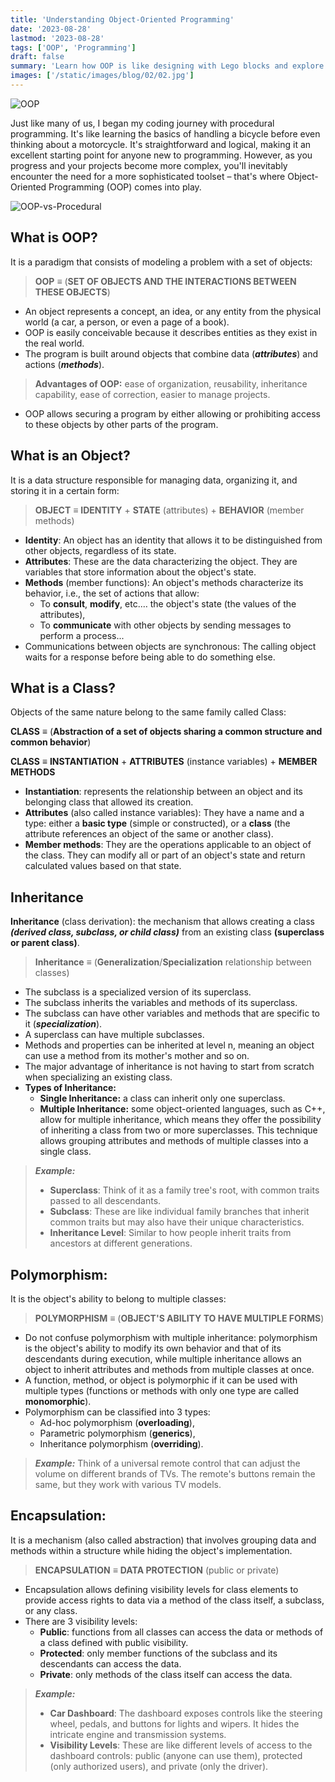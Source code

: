 ```yaml
---
title: 'Understanding Object-Oriented Programming'
date: '2023-08-28'
lastmod: '2023-08-28'
tags: ['OOP', 'Programming']
draft: false
summary: 'Learn how OOP is like designing with Lego blocks and explore the concepts of objects, classes, inheritance, polymorphism, and encapsulation in a beginner-friendly way ...'
images: ['/static/images/blog/02/02.jpg']
---
```


![OOP](/static/images/blog/02/02.jpg)

Just like many of us, I began my coding journey with procedural programming. It's like learning the basics of handling a bicycle before even thinking about a motorcycle. It's straightforward and logical, making it an excellent starting point for anyone new to programming. However, as you progress and your projects become more complex, you'll inevitably encounter the need for a more sophisticated toolset – that's where Object-Oriented Programming (OOP) comes into play.

![OOP-vs-Procedural](/static/images/blog/02/oop-vs-procedural.png)

## What is OOP?

It is a paradigm that consists of modeling a problem with a set of objects:

> **OOP** ≡ (**SET OF OBJECTS AND THE INTERACTIONS BETWEEN THESE OBJECTS**)

- An object represents a concept, an idea, or any entity from the physical world (a car, a person, or even a page of a book).
- OOP is easily conceivable because it describes entities as they exist in the real world.
- The program is built around objects that combine data (**_attributes_**) and actions (**_methods_**).

> **Advantages of OOP:** ease of organization, reusability, inheritance capability, ease of correction, easier to manage projects.

- OOP allows securing a program by either allowing or prohibiting access to these objects by other parts of the program.

## What is an Object?

It is a data structure responsible for managing data, organizing it, and storing it in a certain form:

> **OBJECT** ≡ **IDENTITY** + **STATE** (attributes) + **BEHAVIOR** (member methods)

- **Identity**: An object has an identity that allows it to be distinguished from other objects, regardless of its state.
- **Attributes**: These are the data characterizing the object. They are variables that store information about the object's state.
- **Methods** (member functions): An object's methods characterize its behavior, i.e., the set of actions that allow:
  - To **consult**, **modify**, etc.… the object's state (the values of the attributes),
  - To **communicate** with other objects by sending messages to perform a process...
- Communications between objects are synchronous: The calling object waits for a response before being able to do something else.

## What is a Class?

Objects of the same nature belong to the same family called Class:

**CLASS** ≡ (**Abstraction of a set of objects sharing a common structure and common behavior**)

**CLASS** ≡ **INSTANTIATION** + **ATTRIBUTES** (instance variables) + **MEMBER METHODS**

- **Instantiation**: represents the relationship between an object and its belonging class that allowed its creation.
- **Attributes** (also called instance variables): They have a name and a type: either a **basic type** (simple or constructed), or a **class** (the attribute references an object of the same or another class).
- **Member methods**: They are the operations applicable to an object of the class. They can modify all or part of an object's state and return calculated values based on that state.

## Inheritance

**Inheritance** (class derivation): the mechanism that allows creating a class **_(derived class, subclass, or child class)_** from an existing class **(superclass or parent class)**.

> **Inheritance** ≡ (**Generalization**/**Specialization** relationship between classes)

- The subclass is a specialized version of its superclass.
- The subclass inherits the variables and methods of its superclass.
- The subclass can have other variables and methods that are specific to it (**_specialization_**).
- A superclass can have multiple subclasses.
- Methods and properties can be inherited at level n, meaning an object can use a method from its mother's mother and so on.
- The major advantage of inheritance is not having to start from scratch when specializing an existing class.
- **Types of Inheritance:**
  - **Single Inheritance:** a class can inherit only one superclass.
  - **Multiple Inheritance:** some object-oriented languages, such as C++, allow for multiple inheritance, which means they offer the possibility of inheriting a class from two or more superclasses. This technique allows grouping attributes and methods of multiple classes into a single class.

> **_Example:_**
>
> - **Superclass**: Think of it as a family tree's root, with common traits passed to all descendants.
> - **Subclass**: These are like individual family branches that inherit common traits but may also have their unique characteristics.
> - **Inheritance Level**: Similar to how people inherit traits from ancestors at different generations.

## Polymorphism:

It is the object's ability to belong to multiple classes:

> **POLYMORPHISM** ≡ (**OBJECT'S ABILITY TO HAVE MULTIPLE FORMS**)

- Do not confuse polymorphism with multiple inheritance: polymorphism is the object's ability to modify its own behavior and that of its descendants during execution, while multiple inheritance allows an object to inherit attributes and methods from multiple classes at once.
- A function, method, or object is polymorphic if it can be used with multiple types (functions or methods with only one type are called **monomorphic**).
- Polymorphism can be classified into 3 types:
  - Ad-hoc polymorphism (**overloading**),
  - Parametric polymorphism (**generics**),
  - Inheritance polymorphism (**overriding**).

> **_Example:_** Think of a universal remote control that can adjust the volume on different brands of TVs. The remote's buttons remain the same, but they work with various TV models.

## Encapsulation:

It is a mechanism (also called abstraction) that involves grouping data and methods within a structure while hiding the object's implementation.

> **ENCAPSULATION** ≡ **DATA PROTECTION** (public or private)

- Encapsulation allows defining visibility levels for class elements to provide access rights to data via a method of the class itself, a subclass, or any class.
- There are 3 visibility levels:
  - **Public**: functions from all classes can access the data or methods of a class defined with public visibility.
  - **Protected**: only member functions of the subclass and its descendants can access the data.
  - **Private**: only methods of the class itself can access the data.

> **_Example:_**
>
> - **Car Dashboard**: The dashboard exposes controls like the steering wheel, pedals, and buttons for lights and wipers. It hides the intricate engine and transmission systems.
> - **Visibility Levels**: These are like different levels of access to the dashboard controls: public (anyone can use them), protected (only authorized users), and private (only the driver).
